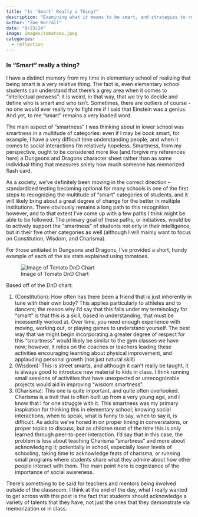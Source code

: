 ```yaml
---
title: "Is 'Smart' Really a Thing?"
description: "Examining what it means to be smart, and strategies to respect alternative forms of it within the classroom"
author: "Zoe Worrall"
date: "8/23/24"
image: images/tomatoes.jpeg
categories:
  - reflection
---
```


### Is "Smart" really a thing?

I have a distinct memory from my time in elementary school of realizing that being smart is a very relative thing. The fact is, even elementary school students can understand that there's a grey area when it comes to "intellectual prowess": it is weird, in that way, that we try to decide and define who is smart and who isn't. Sometimes, there are outliers of course - no one would ever really try to fight me if I said that Einstein was a genius. And yet, to me "smart" remains a very loaded word.

The main aspect of "smartness" I was thinking about in lower school was smartness in a multitude of categories: even if I may be book smart, for example, I have a very difficult time understanding people, and when it comes to social interactions I'm relatively hopeless. Smartness, from my perspective, ought to be considered more like (and forgive my references here) a Dungeons and Dragons character sheet rather than as some individual thing that measures solely how much someone has memorized flash card.

As a society, we've definitely been moving in the correct direction -- standardized testing becoming optional for many schools is one of the first steps to recognizing the multitude of "smart" categories of students, and it will likely bring about a great degree of change for the better in multiple institutions. There obviously remains a long path to this recognition, however, and to that extent I've come up with a few paths I think might be able to be followed. The primary goal of these paths, or initiatives, would be to actively support the "smartness" of students not only in their intelligence, but in their five other categories as well (although I will mainly want to focus on Constitution, Wisdom, and Charisma).

For those unitiated in Dungeons and Dragons, I've provided a short, handy example of each of the six stats explained using tomatoes.

![Image of Tomato DnD Chart](images/tumblr_mxm5e6qth01r4d3l2o1_500.jpg)

Based off of the DnD chart:

1. (Constitution): How often has there been a friend that is just inherently in tune with their own body? This applies particularly to athletes and to dancers; the reason why I'd say that this falls under my terminology for "smart" is that this is a skill, based in understanding, that must be incessently worked at. Over time, you need enough experience with moving, working out, or playing games to understand yourself. The best way that we might begin incorporating a greater degree of respect for this "smartness" would likely be similar to the gym classes we have now; however, it relies on the coaches or teachers leading these activities encouraging learning about physical improvement, and applauding personal growth (not just natural skill)
2. (Wisdom): This is street smarts, and although it can't really be taught, it is always good to introduce new material to kids in class. I think running small sessions of activities that have unexpected or unrecognizable projects would aid in improving "wisdom smartness".
3. (Charisma): This one is quite important, and quite often overlooked. Charisma is a trait that is often built up from a very young age, and I know that I for one struggle with it. This smartness was my primary inspiration for thinking this in elementary school; knowing social interactions, when to speak, what is funny to say, when to say it, is difficult. As adults we've honed in on proper timing in converstaions, or proper topics to discuss, but as children most of the time this is only learned through peer-to-peer interaction. I'd say that in this case, the problem is less about teaching Charisma "smartness" and more about acknowledging it; potentially in school, especially lower levels of schooling, taking time to acknowledge feats of charisma, or running small programs where students share what they admire about how other people interact with them. The main point here is cognizance of the importance of social awareness.

There's something to be said for teachers and mentors being involved outside of the classroom. I think at the end of the day, what I really wanted to get across with this post is the fact that students should acknowledge a variety of talents that they have, not just the ones that they demonstrate via memorization or in class.